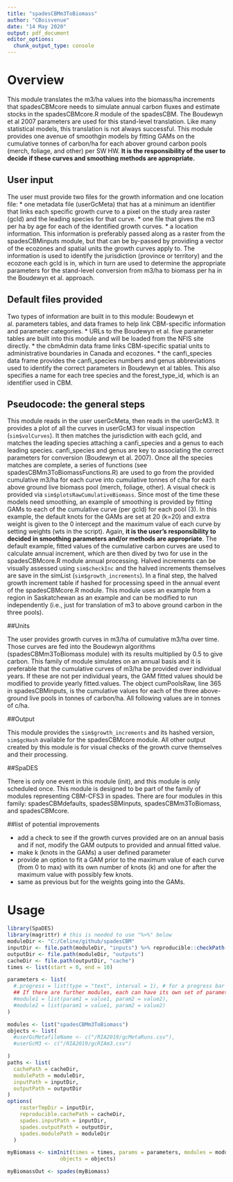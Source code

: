 ---
title: "spadesCBMm3ToBiomass"
author: "CBoisvenue"
date: "14 May 2020"
output: pdf_document
editor_options: 
  chunk_output_type: console
---

# Overview

This module translates the m3/ha values into the biomass/ha increments that spadesCBMcore needs to simulate annual carbon fluxes and estimate stocks in the spadesCBMcore.R module of the spadesCBM. The Boudewyn et al 2007 parameters are used for this stand-level translation. Like many statistical models, this translation is not always successful. This module provides one avenue of smoothgin models by fitting GAMs on the cumulative tonnes of carbon/ha for each abover ground carbon pools (merch, foliage, and other) per SW HW. **It is the responsibility of the user to decide if these curves and smoothing methods are appropriate.** 

## User input

The user must provide two files for the growth information and one location file: 
* one metadata file (userGcMeta) that has at a minimum an identifier that links each specific growth curve to a pixel on the study area raster (gcId) and the leading species for that curve.
* one file that gives the m3 per ha by age for each of the identified growth curves. 
* a location information. This information is preferably passed along as a raster from the spadesCBMinputs module, but that can be by-passed by providing a vector of the ecozones and spatial units the growth curves apply to. The information is used to identify the jurisdiction (province or territory) and the ecozone each gcId is in, which in turn are used to determine the appropriate parameters for the stand-level conversion from m3/ha to biomass per ha in the Boudewyn et al. approach.

## Default files provided

Two types of information are built in to this module: Boudewyn et al. parameters tables, and data frames to help link CBM-specific information and parameter categories. 
* URLs to the Boudewyn et al. five parameter tables are built into this module and will be loaded from the NFIS site directly.
* the cbmAdmin data frame links CBM-specific spatial units to administrative boundaries in Canada and ecozones.
* the canfi_species data frame provides the canfi_species numbers and genus abbreviations used to identify the correct parameters in Boudewyn et al tables. This also specifies a name for each tree species and the forest_type_id, which is an identifier used in CBM.

## Pseudocode: the general steps

This module reads in the user userGcMeta, then reads in the userGcM3. It provides a plot of all the curves in userGcM3 for visual inspection (`sim$volCurves`). It then matches the jurisdiction with each gcId, and matches the leading species attaching a canfi_species and a genus to each leading species. canfi_species and genus are key to associating the correct parameters for conversion (Boudewyn et al. 2007). Once all the species matches are complete, a series of functions (see spadesCBMm3ToBiomassFunctions.R) are used to go from the provided cumulative m3/ha for each curve into cumulative tonnes of c/ha for each above ground live biomass pool (merch, foliage, other). A visual check is provided via `sim$plotsRawCumulativeBiomass`. Since most of the time these models need smoothing, an example of smoothing is provided by fitting GAMs to each of the cumulative curve (per gcId) for each pool (3). In this example, the default knots for the GAMs are set at 20 (k=20) and extra weight is given to the 0 intercept and the maximum value of each curve by setting weights (wts in the script). Again, **it is the user's responsibility to decided in smoothing parameters and/or methods are appropriate**. The default example, fitted values of the cumulative carbon curves are used to calculate annual increment, which are then dived by two for use in the spadesCBMcore.R module annual processing. Halved increments can be visually assessed using `sim$checkInc` and the halved increments themselves are save in the simList (`sim$growth_increments`). In a final step, the halved growth increment table if hashed for processing speed in the annual event of the spadesCBMcore.R module. This module uses an example from a region in Saskatchewan as an example and can be modified to run independently (i.e., just for translation of m3 to above ground carbon in the three pools).

##Units

The user provides growth curves in m3/ha of cumulative m3/ha over time. Those curves are fed into the Boudewyn algorithms (spadesCBMm3ToBiomass module) with its results multiplied by 0.5 to give carbon. This family of module simulates on an annual basis and it is preferable that the cumulative curves of m3/ha be provided over individual years. If these are not per individual years, the GAM fitted values should be modified to provide yearly fitted.values. The object cumPoolsRaw, line 365 in spadesCBMinputs, is the cumulative values for each of the three above-ground live pools in tonnes of carbon/ha. All following values are in tonnes of c/ha.


##Output

This module provides the `sim$growth_increments` and its hashed version, ` sim$gcHash` available for the spadesCBMcore module. All other output created by this module is for visual checks of the growth curve themselves and their processing.

##SpaDES

There is only one event in this module (init), and this module is only scheduled once. This module is designed to be part of the family of modules representing CBM-CFS3 in spades. There are four modules in this family: spadesCBMdefaults, spadesSBMinputs, spadesCBMm3ToBiomass, and spadesCBMcore.

##list of potential improvements

* add a check to see if the growth curves provided are on an annual basis and if not, modify the GAM outputs to provided and annual fitted value.
* make k (knots in the GAMs) a user defined parameter
* provide an option to fit a GAM prior to the maximum value of each curve (from 0 to max) with its own number of knots (k) and one for after the maximum value with possibly few knots.
* same as previous but for the weights going into the GAMs.


# Usage

```{r module_usage}
library(SpaDES)
library(magrittr) # this is needed to use "%>%" below
moduleDir <- "C:/Celine/github/spadesCBM"
inputDir <- file.path(moduleDir, "inputs") %>% reproducible::checkPath(create = TRUE)
outputDir <- file.path(moduleDir, "outputs")
cacheDir <- file.path(outputDir, "cache")
times <- list(start = 0, end = 10)

parameters <- list(
  #.progress = list(type = "text", interval = 1), # for a progress bar
  ## If there are further modules, each can have its own set of parameters:
  #module1 = list(param1 = value1, param2 = value2),
  #module2 = list(param1 = value1, param2 = value2)
)

modules <- list("spadesCBMm3ToBiomass")
objects <- list(
  #userGcMetafileName <- c("/RIA2019/gcMetaRuns.csv"),
  #userGcM3 <- c("/RIA2019/gcRIAm3.csv")

)
paths <- list(
  cachePath = cacheDir,
  modulePath = moduleDir,
  inputPath = inputDir,
  outputPath = outputDir
)
options(
    rasterTmpDir = inputDir,
    reproducible.cachePath = cacheDir,
    spades.inputPath = inputDir,
    spades.outputPath = outputDir,
    spades.modulePath = moduleDir
  )

myBiomass <- simInit(times = times, params = parameters, modules = modules,
                 objects = objects)

myBiomassOut <- spades(myBiomass)
```


